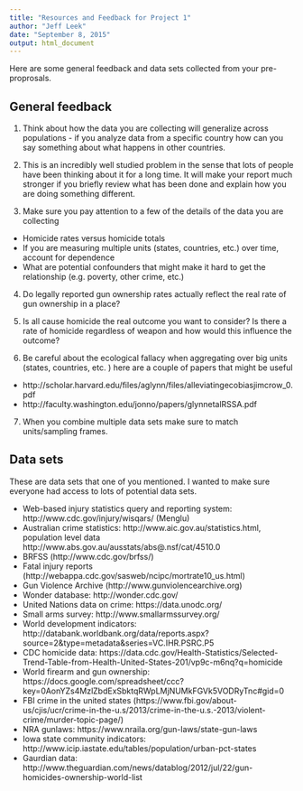 ```yaml
---
title: "Resources and Feedback for Project 1"
author: "Jeff Leek"
date: "September 8, 2015"
output: html_document
---
```


Here are some general feedback and data sets collected from your pre-proprosals. 

## General feedback

1. Think about how the data you are collecting will generalize across populations - if you analyze data from a specific country how can you say something about what happens in other countries. 

2. This is an incredibly well studied problem in the sense that lots of people have been thinking about it for a long time. It will make your report much stronger if you briefly review what has been done and explain how you are doing something different. 

3. Make sure you pay attention to a few of the details of the data you are collecting
  * Homicide rates versus homicide totals
  * If you are measuring multiple units (states, countries, etc.) over time, account for dependence
  * What are potential confounders that might make it hard to get the relationship (e.g. poverty, other crime, etc.)

4. Do legally reported gun ownership rates actually reflect the real rate of gun ownership in a place? 

5. Is all cause homicide the real outcome you want to consider? Is there a rate of homicide regardless of weapon and how would this influence the outcome? 

6. Be careful about the ecological fallacy when aggregating over big units (states, countries, etc. ) here are a couple of papers that might be useful
  * http://scholar.harvard.edu/files/aglynn/files/alleviatingecobiasjimcrow_0.pdf
  * http://faculty.washington.edu/jonno/papers/glynnetalRSSA.pdf
  
7. When you combine multiple data sets make sure to match units/sampling frames. 


## Data sets 

These are data sets that one of you mentioned. I wanted to make sure everyone had access to lots of potential
data sets. 

* Web-based injury statistics query and reporting system: http://www.cdc.gov/injury/wisqars/ (Menglu)
* Australian crime statistics: http://www.aic.gov.au/statistics.html, population level data http://www.abs.gov.au/ausstats/abs@.nsf/cat/4510.0
* BRFSS (http://www.cdc.gov/brfss/)
* Fatal injury reports (http://webappa.cdc.gov/sasweb/ncipc/mortrate10_us.html)
* Gun Violence Archive (http://www.gunviolencearchive.org)
* Wonder database: http://wonder.cdc.gov/
* United Nations data on crime: https://data.unodc.org/
* Small arms survey: http://www.smallarmssurvey.org/
* World development indicators: http://databank.worldbank.org/data/reports.aspx?source=2&type=metadata&series=VC.IHR.PSRC.P5
* CDC homicide data: https://data.cdc.gov/Health-Statistics/Selected-Trend-Table-from-Health-United-States-201/vp9c-m6nq?q=homicide
* World firearm and gun ownership: https://docs.google.com/spreadsheet/ccc?key=0AonYZs4MzlZbdExSbktqRWpLMjNUMkFGVk5VODRyTnc#gid=0
* FBI crime in the united states (https://www.fbi.gov/about-us/cjis/ucr/crime-in-the-u.s/2013/crime-in-the-u.s.-2013/violent-crime/murder-topic-page/)
* NRA gunlaws: https://www.nraila.org/gun-laws/state-gun-laws
* Iowa state community indicators: http://www.icip.iastate.edu/tables/population/urban-pct-states
* Gaurdian data: http://www.theguardian.com/news/datablog/2012/jul/22/gun-homicides-ownership-world-list

